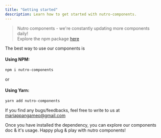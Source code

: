 ```yaml
---
title: "Getting started"
description: Learn how to get started with nutro-components.
---
```


> Nutro components - we're constantly updating more components daily! <br />
> Explore the npm package [here](https://www.npmjs.com/package/nutro-components)

The best way to use our components is

#### Using NPM:

```bash
npm i nutro-components
```

or

#### Using Yarn:

```bash
yarn add nutro-components
```

If you find any bugs/feedbacks, feel free to write to us at mariappangameo@gmail.com

Once you have installed the dependency, you can explore our components doc & it's usage. Happy plug & play with nutro components!
